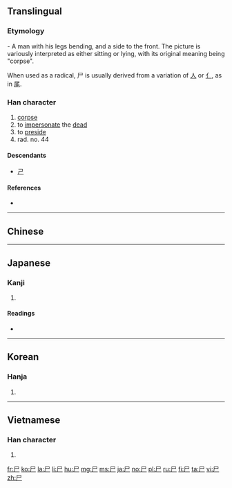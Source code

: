 {{also|戶|户|戸|屍}}
==Translingual==
{{stroke order|type=animate}}

===Etymology===
{{Han etyl}}
{{liushu|p}} - A man with his legs bending, and a side to the front. The picture is variously interpreted as either sitting or lying, with its original meaning being "corpse".

When used as a radical, 尸 is usually derived from a variation of [[人]] or [[亻]], as in [[尾]].

===Han character===
{{Han char|rn=44|rad=尸|as=00|sn=3|four=7720<sub>7</sub>|canj=尸 (S)}}

# [[corpse]]
# to [[impersonate]] the [[dead]]
# to [[preside]]
# rad. no. 44

====Descendants====
*[[ㄕ]]

====References====
* {{Han ref|kx=0299.260|dkj=07630|dj=0595.070|hdz=20963.140|uh=5C38|ud=23608|bh=A472|bd=42098}}

[[Category:CJKV radicals| ]]

----

==Chinese==
{{zh-see|屍}}
----

==Japanese==

===Kanji===
{{ja-kanji|grade=9|rs=尸00}}

# {{defn|lang=ja|sort=尸00}}

====Readings====
* {{ja-readings|on=[[し]] (shi)|kun=[[しかばね]] (shikabane), [[かたしろ]] (katashiro)}}

----

==Korean==

===Hanja===
{{ko-hanja|hangeul=[[시]]|rv=si|mr=si|y=si}}

# {{defn|lang=ko|sort=尸00}}

----

==Vietnamese==

===Han character===
{{vi-hantu|[[thi]]|rs=尸00}}

# {{defn|lang=vi|sort=尸00}}

[[fr:尸]]
[[ko:尸]]
[[la:尸]]
[[li:尸]]
[[hu:尸]]
[[mg:尸]]
[[ms:尸]]
[[ja:尸]]
[[no:尸]]
[[pl:尸]]
[[ru:尸]]
[[fi:尸]]
[[ta:尸]]
[[vi:尸]]
[[zh:尸]]